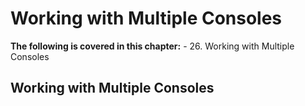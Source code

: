 # Working with Multiple Consoles


**The following is covered in this chapter:**
- 26. Working with Multiple Consoles


## Working with Multiple Consoles